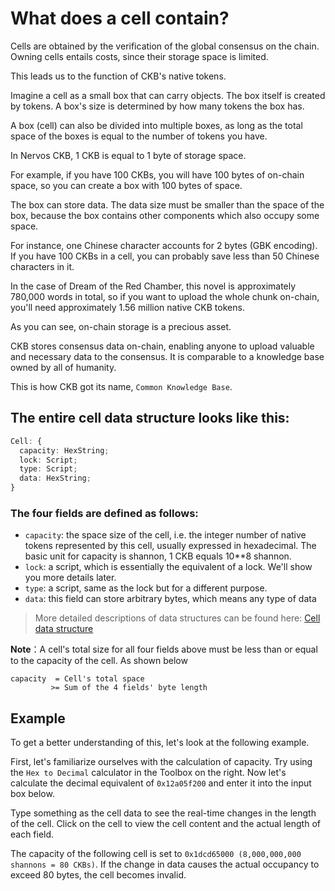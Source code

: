 
# What does a cell contain?

Cells are obtained by the verification of the global consensus on the chain. Owning cells entails costs, since their storage space is limited.

This leads us to the function of CKB's native tokens.

Imagine a cell as a small box that can carry objects. The box itself is created by tokens. A box's size is determined by how many tokens the box has.

A box (cell) can also be divided into multiple boxes, as long as the total space of the boxes is equal to the number of tokens you have.

In Nervos CKB, 1 CKB is equal to 1 byte of storage space.

For example, if you have 100 CKBs, you will have 100 bytes of on-chain space, so you can create a box with 100 bytes of space.

The box can store data. The data size must be smaller than the space of the box, because the box contains other components which also occupy some space.

For instance, one Chinese character accounts for 2 bytes (GBK encoding). If you have 100 CKBs in a cell, you can probably save less than 50 Chinese characters in it.

In the case of Dream of the Red Chamber, this novel is approximately 780,000 words in total, so if you want to upload the whole chunk on-chain, you'll need approximately 1.56 million native CKB tokens.

As you can see, on-chain storage is a precious asset.

CKB stores consensus data on-chain, enabling anyone to upload valuable and necessary data to the consensus. It is comparable to a knowledge base owned by all of humanity.

This is how CKB got its name, `Common Knowledge Base`.

## The entire cell data structure looks like this:

```ts
Cell: {
  capacity: HexString;
  lock: Script;
  type: Script;
  data: HexString;
}
```

### The four fields are defined as follows:

- `capacity`: the space size of the cell, i.e. the integer number of native tokens represented by this cell, usually expressed in hexadecimal. The basic unit for capacity is shannon, 1 CKB equals 10\*\*8 shannon.
- `lock`: a script, which is essentially the equivalent of a lock. We'll show you more details later.
- `type`: a script, same as the lock but for a different purpose.
- `data`: this field can store arbitrary bytes, which means any type of data

> More detailed descriptions of data structures can be found here: [Cell data structure](https://github.com/nervosnetwork/rfcs/blob/master/rfcs/0022-transaction-structure/0022-transaction-structure.md#cell-data)

**Note**：A cell's total size for all four fields above must be less than or equal to the capacity of the cell. As shown below

```
capacity  = Cell's total space
         >= Sum of the 4 fields' byte length
```

## Example

To get a better understanding of this, let's look at the following example.

First, let's familiarize ourselves with the calculation of capacity. Try using the `Hex to Decimal` calculator in the Toolbox on the right. Now let's calculate the decimal equivalent of `0x12a05f200` and enter it into the input box below.

<Guild />

Type something as the cell data to see the real-time changes in the length of the cell. Click on the cell to view the cell content and the actual length of each field.

The capacity of the following cell is set to `0x1dcd65000 (8,000,000,000 shannons = 80 CKBs)`. If the change in data causes the actual occupancy to exceed 80 bytes, the cell becomes invalid.

<Example />
